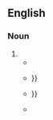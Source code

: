 {{also|pearl necklace}}
==English==

===Noun===
{{head|en|noun}}

# {{alternative form of|en|pearl necklace|pearl necklace|nodot=1}}
#* {{quote-text|en|year=1801|title=The Annual Register, or a View of the History, Politics, and Literature, For the Year 1800|page=411|passage=On the walls are sculptured caskets, screens, '''pearl-necklaces''', perfume-pots, strong boxes, and hoods enriched with precious stones.}}
#* {{quote-text|en|year=1823|author=Sir William Gell|title=Narrative of a Journey in the Morea|page=398|passage=A very profligate Turk of my acquaintance, to whom I once gave, because it caught his eye when he came to present me with a hare, a false '''pearl-necklace''' for his wife, {{...}}}}
#* {{quote-text|en|year=2019|author=Barbara Barrow|title=Science, Language, and Reform in Victorian Poetry|passage=As Vivien explains, <br>this rhyme <br>Is like the fair '''pearl-necklace''' of the Queen, <br>That burst in dancing, and the pearls were spilt; {{...}}}}
#* {{quote-text|en|year=?|author=Sachin Sinhal|title=Queen Durgavati|passage=Ramcheri presented her '''pearl-necklace''' to the subjects and got a pond constructed, which was called 'Cheri Tal'.}}